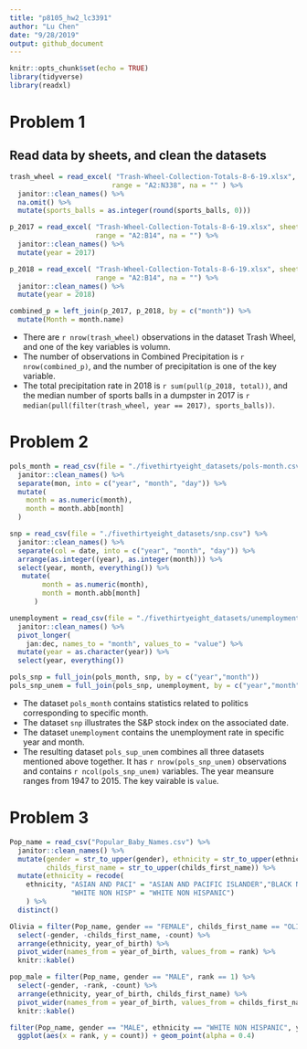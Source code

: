 ```yaml
---
title: "p8105_hw2_lc3391"
author: "Lu Chen"
date: "9/28/2019"
output: github_document
---
```


```r
knitr::opts_chunk$set(echo = TRUE)
library(tidyverse)
library(readxl)
```

# Problem 1

## Read data by sheets, and clean the datasets
```r
trash_wheel = read_excel( "Trash-Wheel-Collection-Totals-8-6-19.xlsx", sheet = "Mr. Trash Wheel",
                         range = "A2:N338", na = "" ) %>% 
  janitor::clean_names() %>% 
  na.omit() %>% 
  mutate(sports_balls = as.integer(round(sports_balls, 0)))

p_2017 = read_excel( "Trash-Wheel-Collection-Totals-8-6-19.xlsx", sheet = "2017 Precipitation", 
                     range = "A2:B14", na = "") %>% 
  janitor::clean_names() %>% 
  mutate(year = 2017)

p_2018 = read_excel( "Trash-Wheel-Collection-Totals-8-6-19.xlsx", sheet = "2018 Precipitation",
                     range = "A2:B14", na = "") %>%  
  janitor::clean_names() %>% 
  mutate(year = 2018)

combined_p = left_join(p_2017, p_2018, by = c("month")) %>% 
  mutate(Month = month.name)

```
- There are `r nrow(trash_wheel)` observations in the dataset Trash Wheel, and one of the key variables is volumn. 
- The number of observations in Combined Precipitation is `r nrow(combined_p)`, and the number of precipitation is one of the key variable.
- The total precipitation rate in 2018 is `r sum(pull(p_2018, total))`, and the median number of sports balls in a dumpster in 2017 is `r median(pull(filter(trash_wheel, year == 2017), sports_balls))`.

# Problem 2
```r
pols_month = read_csv(file = "./fivethirtyeight_datasets/pols-month.csv") %>% 
  janitor::clean_names() %>% 
  separate(mon, into = c("year", "month", "day")) %>% 
  mutate(
    month = as.numeric(month),
    month = month.abb[month]
  )

snp = read_csv(file = "./fivethirtyeight_datasets/snp.csv") %>% 
  janitor::clean_names() %>% 
  separate(col = date, into = c("year", "month", "day")) %>% 
  arrange(as.integer((year), as.integer(month))) %>% 
  select(year, month, everything()) %>% 
   mutate(
        month = as.numeric(month),
        month = month.abb[month]
      )

unemployment = read_csv(file = "./fivethirtyeight_datasets/unemployment.csv") %>% 
  janitor::clean_names() %>% 
  pivot_longer(
    jan:dec, names_to = "month", values_to = "value") %>% 
  mutate(year = as.character(year)) %>% 
  select(year, everything())

pols_snp = full_join(pols_month, snp, by = c("year","month"))
pols_snp_unem = full_join(pols_snp, unemployment, by = c("year","month"))

```

- The dataset `pols_month` contains statistics related to politics corresponding to specific month. 
- The dataset `snp` illustrates the S&P stock index on the associated date.
- The dataset `unemployment` contains the unemployment rate in specific year and month.
- The resulting dataset `pols_sup_unem` combines all three datasets mentioned above together. It has `r nrow(pols_snp_unem)` observations and contains `r ncol(pols_snp_unem)` variables. The year meansure ranges from 1947 to 2015. The key vairable is `value`.



# Problem 3
```r
Pop_name = read_csv("Popular_Baby_Names.csv") %>% 
  janitor::clean_names() %>% 
  mutate(gender = str_to_upper(gender), ethnicity = str_to_upper(ethnicity),
         childs_first_name = str_to_upper(childs_first_name)) %>% 
  mutate(ethnicity = recode(
    ethnicity, "ASIAN AND PACI" = "ASIAN AND PACIFIC ISLANDER","BLACK NON HISP" = "BLACK NON HISPANIC",
               "WHITE NON HISP" = "WHITE NON HISPANIC")
    ) %>% 
  distinct()

Olivia = filter(Pop_name, gender == "FEMALE", childs_first_name == "OLIVIA") %>% 
  select(-gender, -childs_first_name, -count) %>%
  arrange(ethnicity, year_of_birth) %>% 
  pivot_wider(names_from = year_of_birth, values_from = rank) %>% 
  knitr::kable()

pop_male = filter(Pop_name, gender == "MALE", rank == 1) %>% 
  select(-gender, -rank, -count) %>% 
  arrange(ethnicity, year_of_birth, childs_first_name) %>% 
  pivot_wider(names_from = year_of_birth, values_from = childs_first_name) %>%
  knitr::kable()

filter(Pop_name, gender == "MALE", ethnicity == "WHITE NON HISPANIC", year_of_birth == 2016) %>% 
  ggplot(aes(x = rank, y = count)) + geom_point(alpha = 0.4)
```


